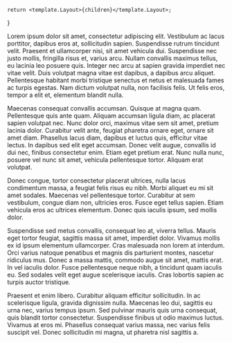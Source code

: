     return <template.Layout>{children}</template.Layout>;
}



Lorem ipsum dolor sit amet, consectetur adipiscing elit. Vestibulum ac lacus porttitor, dapibus eros at, sollicitudin sapien. Suspendisse rutrum tincidunt velit. Praesent et ullamcorper nisi, sit amet vehicula dui. Suspendisse nec justo mollis, fringilla risus et, varius arcu. Nullam convallis maximus tellus, eu lacinia leo posuere quis. Integer nec arcu at sapien gravida imperdiet nec vitae velit. Duis volutpat magna vitae est dapibus, a dapibus arcu aliquet. Pellentesque habitant morbi tristique senectus et netus et malesuada fames ac turpis egestas. Nam dictum volutpat nulla, non facilisis felis. Ut felis eros, tempor a elit et, elementum blandit nulla.

Maecenas consequat convallis accumsan. Quisque at magna quam. Pellentesque quis ante quam. Aliquam accumsan ligula diam, ac placerat sapien volutpat nec. Nunc dolor orci, maximus vitae sem sit amet, pretium lacinia dolor. Curabitur velit ante, feugiat pharetra ornare eget, ornare sit amet diam. Phasellus lacus diam, dapibus et luctus quis, efficitur vitae lectus. In dapibus sed elit eget accumsan. Donec velit augue, convallis id dui nec, finibus consectetur enim. Etiam eget pretium erat. Nunc nulla nunc, posuere vel nunc sit amet, vehicula pellentesque tortor. Aliquam erat volutpat.

Donec congue, tortor consectetur placerat ultrices, nulla lacus condimentum massa, a feugiat felis risus eu nibh. Morbi aliquet eu mi sit amet sodales. Maecenas vel pellentesque tortor. Curabitur at sem vestibulum, congue diam non, ultricies eros. Fusce eget tellus sapien. Etiam vehicula eros ac ultrices elementum. Donec quis iaculis ipsum, sed mollis dolor.

Suspendisse sed metus convallis, consequat leo at, viverra tellus. Mauris eget tortor feugiat, sagittis massa sit amet, imperdiet dolor. Vivamus mollis ex id ipsum elementum ullamcorper. Cras malesuada non lorem at interdum. Orci varius natoque penatibus et magnis dis parturient montes, nascetur ridiculus mus. Donec a massa mattis, commodo augue sit amet, mattis erat. In vel iaculis dolor. Fusce pellentesque neque nibh, a tincidunt quam iaculis eu. Sed sodales velit eget augue scelerisque iaculis. Cras lobortis sapien ac turpis auctor tristique.

Praesent et enim libero. Curabitur aliquam efficitur sollicitudin. In ac scelerisque ligula, gravida dignissim nulla. Maecenas leo dui, sagittis eu urna nec, varius tempus ipsum. Sed pulvinar mauris quis urna consequat, quis blandit tortor consectetur. Suspendisse finibus ut odio maximus luctus. Vivamus at eros mi. Phasellus consequat varius massa, nec varius felis suscipit vel. Donec sollicitudin mi magna, ut pharetra nisl sagittis a. 